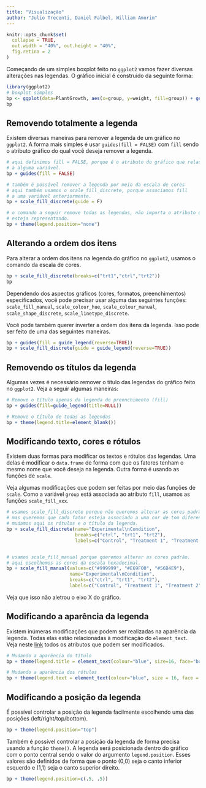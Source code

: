 ```yaml
---
title: "Visualização"
author: "Julio Trecenti, Daniel Falbel, William Amorim"
---
```


```r
knitr::opts_chunk$set(
  collapse = TRUE, 
  out.width = "40%", out.height = "40%",
  fig.retina = 2
)
```

Começando de um simples boxplot feito no `ggplot2` vamos fazer diversas alterações nas legendas. O gráfico inicial é construido da seguinte forma:

```r
library(ggplot2)
# boxplot simples
bp <- ggplot(data=PlantGrowth, aes(x=group, y=weight, fill=group)) + geom_boxplot()
bp
```

## Removendo totalmente a legenda

Existem diversas maneiras para remover a legenda de um gráfico no `ggplot2`. A forma mais simples é usar `guides(fill = FALSE)` com `fill` sendo o atributo gráfico do qual você deseja remover a legenda.

```r
# aqui definimos fill = FALSE, porque é o atributo do gráfico que relacionamos 
# a alguma variável.
bp + guides(fill = FALSE)

# também é possível remover a legenda por meio da escala de cores
# aqui também usamos o scale_fill_discrete, porque associamos fill
# a uma variável anteriormente.
bp + scale_fill_discrete(guide = F)
```

```r
# o comando a seguir remove todas as legendas, não importa o atributo que ela
# esteja representando.
bp + theme(legend.position="none")
```


## Alterando a ordem dos itens

Para alterar a ordem dos itens na legenda do gráfico no `ggplot2`, usamos o comando da escala de cores.

```r
bp + scale_fill_discrete(breaks=c("trt1","ctrl","trt2"))
bp
```

Dependendo dos aspectos gráficos (cores, formatos, preenchimentos) especificados, você pode precisar usar alguma das seguintes funções: `scale_fill_manual`, `scale_colour_hue`, `scale_colour_manual`, `scale_shape_discrete`, `scale_linetype_discrete`.

Você pode também querer inverter a ordem dos itens da legenda. Isso pode ser feito de uma das seguintes maneiras.

```r
bp + guides(fill = guide_legend(reverse=TRUE))
bp + scale_fill_discrete(guide = guide_legend(reverse=TRUE))
```

## Removendo os títulos da legenda

Algumas vezes é necessário remover o título das legendas do gráfico feito no `ggplot2`.
Veja a seguir algumas maneiras:

```r
# Remove o título apenas da legenda do preenchimento (fill)
bp + guides(fill=guide_legend(title=NULL))

# Remove o título de todas as legendas
bp + theme(legend.title=element_blank())
```

## Modificando texto, cores e rótulos

Existem duas formas para modificar os textos e rótulos das legendas. Uma delas é modificar o `data.frame` de forma com que os fatores tenham o mesmo nome que você deseja na legenda. Outra forma é usando as funções de `scale`. 

Veja algumas modificações que podem ser feitas por meio das funções de `scale`. Como a variável `group` está associada ao atributo `fill`, usamos as funções `scale_fill_xxx`.

```r
# usamos scale_fill_discrete porque não queremos alterar as cores padrão,
# mas queremos que cada fator esteja associado a uma cor de tom diferente.
# mudamos aqui os rótulos e o título da legenda.
bp + scale_fill_discrete(name="Experimental\nCondition",
                         breaks=c("ctrl", "trt1", "trt2"),
                         labels=c("Control", "Treatment 1", "Treatment 2"))


# usamos scale_fill_manual porque queremos alterar as cores padrão.
# aqui escolhemos as cores da escala hexadecimal.
bp + scale_fill_manual(values=c("#999999", "#E69F00", "#56B4E9"), 
                       name="Experimental\nCondition",
                       breaks=c("ctrl", "trt1", "trt2"),
                       labels=c("Control", "Treatment 1", "Treatment 2"))
```

Veja que isso não aletrou o eixo X do gráfico.

## Modificando a aparência da legenda

Existem inúmeras modificações que podem ser realizadas na aparência da legenda. Todas elas estão relacionadas à modificação do `element_text`. Veja neste [link](http://docs.ggplot2.org/0.9.2.1/element_text.html) todos os atributos que podem ser modificados.

```r
# Mudando a aparência do título
bp + theme(legend.title = element_text(colour="blue", size=16, face="bold"))
```

```r
# Mudando a aparência dos rótulos
bp + theme(legend.text = element_text(colour="blue", size = 16, face = "bold"))
```

## Modificando a posição da legenda

É possível controlar a posição da legenda facilmente escolhendo uma das posições (left/right/top/bottom).

```r
bp + theme(legend.position="top")
```

Também é possível controlar a posição da legenda de forma precisa usando a função `theme()`. A legenda será posicionada dentro do gráfico com o ponto central sendo o valor do argumento `legend.position`. Esses valores são definidos de forma que o ponto (0,0) seja o canto inferior esquerdo e (1,1) seja o canto superior direito.

```r
bp + theme(legend.position=c(.5, .5))
```